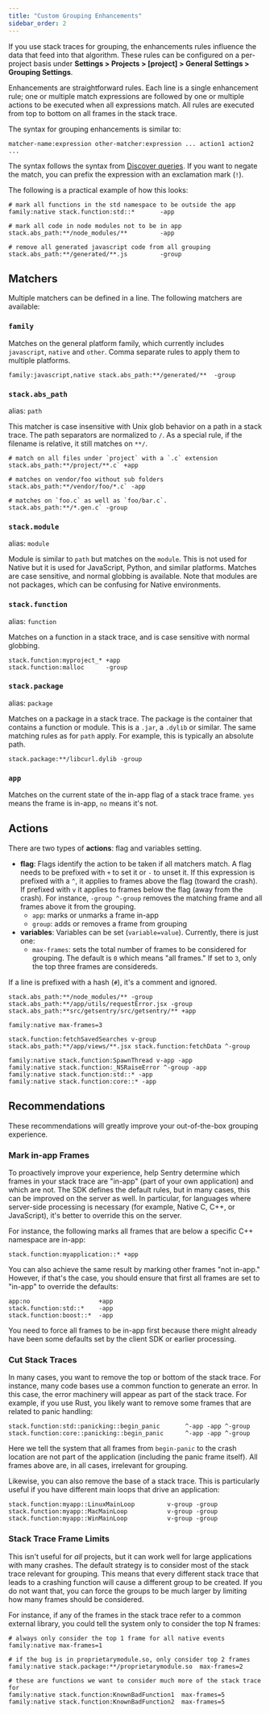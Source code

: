 ```yaml
---
title: "Custom Grouping Enhancements"
sidebar_order: 2
---
```


If you use stack traces for grouping, the enhancements rules influence the data that feed into that algorithm. These rules can be configured on a per-project basis under **Settings > Projects > [project] > General Settings > Grouping Settings**.

Enhancements are straightforward rules. Each line is a single enhancement rule; one or multiple match expressions are followed by one or multiple actions to be executed when all expressions match. All rules are executed from top to bottom on all frames in the stack trace.

The syntax for grouping enhancements is similar to:

```discover {tabTitle: Enhancement Rules}
matcher-name:expression other-matcher:expression ... action1 action2 ...
```

The syntax follows the syntax from [Discover queries](/product/discover-queries/). If you want to negate the match, you can prefix the expression with an exclamation mark (`!`).

The following is a practical example of how this looks:

```discover {tabTitle: Enhancement Rules}
# mark all functions in the std namespace to be outside the app
family:native stack.function:std::*       -app

# mark all code in node modules not to be in app
stack.abs_path:**/node_modules/**         -app

# remove all generated javascript code from all grouping
stack.abs_path:**/generated/**.js         -group
```

## Matchers

Multiple matchers can be defined in a line. The following matchers are available:

<DefinitionList>

### `family`

Matches on the general platform family, which currently includes `javascript`, `native` and `other`. Comma separate rules to apply them to multiple platforms.

```discover {tabTitle:Enhancement Rules}
family:javascript,native stack.abs_path:**/generated/**  -group
```

### `stack.abs_path`

alias: `path`

This matcher is case insensitive with Unix glob behavior on a path in a stack trace. The path separators are normalized to `/`. As a special rule, if the filename is relative, it still matches on `**/`.

```discover {tabTitle:Enhancement Rules}
# match on all files under `project` with a `.c` extension
stack.abs_path:**/project/**.c` +app

# matches on vendor/foo without sub folders
stack.abs_path:**/vendor/foo/*.c` -app

# matches on `foo.c` as well as `foo/bar.c`.
stack.abs_path:**/*.gen.c` -group
```

### `stack.module`

alias: `module`

Module is similar to `path` but matches on the `module`. This is not used for Native but it is used for JavaScript, Python, and similar platforms. Matches are case sensitive, and normal globbing is available. Note that modules are not packages, which can be confusing for Native environments.

### `stack.function`

alias: `function`

Matches on a function in a stack trace, and is case sensitive with normal globbing.

```discover {tabTitle:Enhancement Rules}
stack.function:myproject_* +app
stack.function:malloc      -group
```

### `stack.package`

alias: `package`

Matches on a package in a stack trace. The package is the container that contains a function or module. This is a `.jar`, a `.dylib` or similar. The same matching rules as for `path` apply. For example, this is typically an absolute path.

```discover {tabTitle:Enhancement Rules}
stack.package:**/libcurl.dylib -group
```

### `app`

Matches on the current state of the in-app flag of a stack trace frame. `yes` means the frame is in-app, `no` means it's not.

</DefinitionList>

## Actions

There are two types of **actions**: flag and variables setting.

- **flag**: Flags identify the action to be taken if all matchers match. A flag needs to be prefixed with `+` to set it or `-` to unset it. If this expression is prefixed with a `^`, it applies to frames above the flag (toward the crash). If prefixed with `v` it applies to frames below the flag (away from the crash). For instance, `-group ^-group` removes the matching frame and all frames above it from the grouping.
  - `app`: marks or unmarks a frame in-app
  - `group`: adds or removes a frame from grouping
- **variables**: Variables can be set (`variable=value`). Currently, there is just one:
  - `max-frames`: sets the total number of frames to be considered for grouping.
    The default is `0` which means "all frames." If set to `3`, only the top three frames are considereds.

If a line is prefixed with a hash (`#`), it's a comment and ignored.

```discover {tabTitle:Enhancement Rules}
stack.abs_path:**/node_modules/** -group
stack.abs_path:**/app/utils/requestError.jsx -group
stack.abs_path:**src/getsentry/src/getsentry/** +app

family:native max-frames=3

stack.function:fetchSavedSearches v-group
stack.abs_path:**/app/views/**.jsx stack.function:fetchData ^-group

family:native stack.function:SpawnThread v-app -app
family:native stack.function:_NSRaiseError ^-group -app
family:native stack.function:std::* -app
family:native stack.function:core::* -app
```

## Recommendations

These recommendations will greatly improve your out-of-the-box grouping experience.

### Mark in-app Frames

To proactively improve your experience, help Sentry determine which frames in your stack trace are "in-app" (part of your own application) and which are not. The SDK defines the default rules, but in many cases, this can be improved on the server as well. In particular, for languages where server-side processing is necessary (for example, Native C, C++, or JavaScript), it's better to override this on the server.

For instance, the following marks all frames that are below a specific C++ namespace are in-app:

```discover {tabTitle:Enhancement Rules}
stack.function:myapplication::* +app
```

You can also achieve the same result by marking other frames "not in-app." However, if that's the case, you should ensure that first all frames are set to "in-app" to override the defaults:

```discover {tabTitle:Enhancement Rules}
app:no                   +app
stack.function:std::*    -app
stack.function:boost::*  -app
```

You need to force all frames to be in-app first because there might already have been some defaults set by the client SDK or earlier processing.

### Cut Stack Traces

In many cases, you want to remove the top or bottom of the stack trace. For instance, many code bases use a common function to generate an error. In this case, the error machinery will appear as part of the stack trace. For example, if you use Rust, you likely want to remove some frames that are related to panic handling:

```discover {tabTitle:Enhancement Rules}
stack.function:std::panicking::begin_panic       ^-app -app ^-group
stack.function:core::panicking::begin_panic      ^-app -app ^-group
```

Here we tell the system that all frames from `begin-panic` to the crash location are not part of the application (including the panic frame itself). All frames above are, in all cases, irrelevant for grouping.

Likewise, you can also remove the base of a stack trace. This is particularly useful if you have different main loops that drive an application:

```discover {tabTitle:Enhancement Rules}
stack.function:myapp::LinuxMainLoop         v-group -group
stack.function:myapp::MacMainLoop           v-group -group
stack.function:myapp::WinMainLoop           v-group -group
```

### Stack Trace Frame Limits

This isn't useful for _all_ projects, but it can work well for large applications with many crashes. The default strategy is to consider most of the stack trace relevant for grouping. This means that every different stack trace that leads to a crashing function will cause a different group to be created. If you do not want that, you can force the groups to be much larger by limiting how many frames should be considered.

For instance, if any of the frames in the stack trace refer to a common external library, you could tell the system only to consider the top N frames:

```discover {tabTitle:Enhancement Rules}
# always only consider the top 1 frame for all native events
family:native max-frames=1

# if the bug is in proprietarymodule.so, only consider top 2 frames
family:native stack.package:**/proprietarymodule.so  max-frames=2

# these are functions we want to consider much more of the stack trace for
family:native stack.function:KnownBadFunction1  max-frames=5
family:native stack.function:KnownBadFunction2  max-frames=5
```
